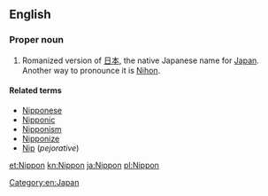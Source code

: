 ==English==

===Proper noun===
{{en-proper noun|-}}

# Romanized version of [[日本]], the native Japanese name for [[Japan]]. Another way to pronounce it is [[Nihon]].

====Related terms====
* [[Nipponese]]
* [[Nipponic]]
* [[Nipponism]]
* [[Nipponize]]
* [[Nip]] (''pejorative'')

[[Category:en:Japan]]

[[et:Nippon]]
[[kn:Nippon]]
[[ja:Nippon]]
[[pl:Nippon]]